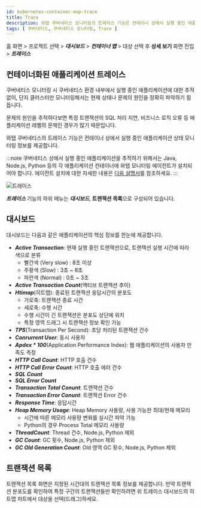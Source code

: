 ```yaml
---
id: kubernetes-container-map-trace
title: Trace
description: 와탭 쿠버네티스 모니터링의 트레이스 기능은 컨테이너 상에서 실행 중인 애플리케이션 상태 모니터링 정보를 제공합니다.
tags: [ 쿠버네티스, 쿠버네티스 모니터링, Trace ]
---
```


홈 화면 > 프로젝트 선택 > ***대시보드*** > ***컨테이너 맵*** > 대상 선택 후 **상세 보기** 화면 진입 > ***트레이스***

## 컨테이너화된 애플리케이션 트레이스

쿠버네티스 모니터링 시 쿠버네티스 환경 내부에서 실행 중인 애플리케이션에 대한 추적 없이, 단지 클러스터만 모니터링해서는 현재 상태나 문제의 원인을 정확히 파악하기 힘듭니다.

문제의 원인을 추적하다보면 특정 트랜잭션의 SQL 처리 지연, 비즈니스 로직 오류 등 애플리케이션 레벨의 문제인 경우가 많기 때문입니다.

와탭 쿠버네티스의 트레이스 기능은 컨테이너 상에서 실행 중인 애플리케이션 상태 모니터링 정보를 제공합니다.

:::note
쿠버네티스 상에서 실행 중인 애플리케이션을 추적하기 위해서는 Java, Node.js, Python 등의 각 애플리케이션 컨테이너에 와탭 모니터링 에이전트가 설치되어야 합니다. 에이전트 설치에 대한 자세한 내용은 [다음 설명서](../kubernetes/install-application-agent)를 참조하세요.
:::

![트레이스](https://img.whatap.io/media/images/whatap_kubernetes_container_map_trace_example.png)

***트레이스*** 기능의 하위 메뉴는 ***대시보드***, **트랜잭션 목록**으로 구성되어 있습니다.

## 대시보드

대시보드는 다음과 같은 애플리케이션의 핵심 정보를 한눈에 제공합니다.

* ***Active Transaction***: 현재 실행 중인 트랜잭션으로, 트랜잭션 실행 시간에 따라 색으로 분류
  * 빨간색 (Very slow) : 8초 이상
  * 주황색 (Slow) : 3초 ~ 8초
  * 파란색 (Normal) : 0초 ~ 3초
* ***Active Transaction Count***(액티브 트랜잭션 추이)
* ***Htimap***(히트맵): 종료된 트랜잭션 응답시간의 분포도
  * 가로축: 트랜잭션 종료 시간
  * 세로축: 수행 시간
  * 수행 시간이 긴 트랜잭션은 분포도 상단에 위치
  * 특정 영역 드래그 시 트랜잭션 정보 확인 가능
* ***TPS***(Transaction Per Second): 초당 처리된 트랜잭션 건수
* ***Conrurrent User***: 동시 사용자
* ***Apdex * 100***(Application Performance Index): 웹 애플리케이션의 사용자 만족도 측정
* ***HTTP Call Count***: HTTP 호출 건수
* ***HTTP Call Error Count***: HTTP 호출 에러 건수
* ***SQL Count***
* ***SQL Error Count***
* ***Transaction Total Conunt***: 트랜잭션 건수
* ***Transaction Error Conunt***: 트랜잭션 Error 건수
* ***Response Time***: 응답시간
* ***Heap Memory Usage***: Heap Memory 사용량, 사용 가능한 최대/현재 메모리
  * 시간에 따른 메모리 사용량 변화를 실시간 파악 가능
  * Python의 경우 Process Total 메모리 사용량
* ***ThreadCount***: Thread 건수, Node.js, Python 제외
* ***GC Count***: GC 횟수, Node.js, Python 제외
* ***GC Old Generation Count***: Old 영역 GC 횟수, Node.js, Python 제외

## 트랜잭션 목록

트랜잭션 목록 화면은 지정된 시간대의 트랜잭션 목록 정보를 제공합니다. 만약 트랜잭션 분포도를 확인하여 특정 구간의 트랜잭션들만 확인하려면 위 트레이스 대시보드의 히트맵 차트에서 대상을 선택(드래그)하세요.